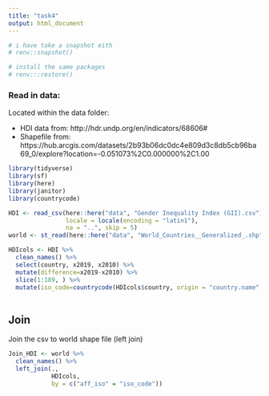 ```yaml
---
title: "task4"
output: html_document
---
```


```r
# i have take a snapshot eith
# renv::snapshot()

# install the same packages
# renv:::restore()
```

### Read in data:

Located within the data folder:

* HDI data from: http://hdr.undp.org/en/indicators/68606#
* Shapefile from: https://hub.arcgis.com/datasets/2b93b06dc0dc4e809d3c8db5cb96ba69_0/explore?location=-0.051073%2C0.000000%2C1.00

```r
library(tidyverse)
library(sf)
library(here)
library(janitor)
library(countrycode)
```

```r
HDI <- read_csv(here::here("data", "Gender Inequality Index (GII).csv"),
                locale = locale(encoding = "latin1"),
                na = "..", skip = 5)
world <- st_read(here::here("data", "World_Countries__Generalized_.shp"))
```
```r
HDIcols <- HDI %>%
  clean_names() %>%
  select(country, x2019, x2010) %>%
  mutate(difference=x2019-x2010) %>%
  slice(1:189, ) %>%
  mutate(iso_code=countrycode(HDIcols$country, origin = "country.name", destination = "iso2c"))
  
```

## Join
Join the csv to world shape file (left join)
```r
Join_HDI <- world %>%
  clean_names() %>%
  left_join(.,
            HDIcols,
            by = c("aff_iso" = "iso_code"))
```






